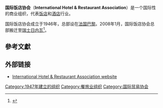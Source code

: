 '''国际饭店协会'''（'''International Hotel & Restaurant Association'''）是一个国际性的商业组织，代表[[饭店|饭店]]和[[酒店|酒店]]行业。

国际饭店协会成立于1946年，总部设在[[法国|法国]][[巴黎|巴黎]]。2008年1月，国际饭店协会总部搬迁至[[瑞士|瑞士]][[日内瓦|日内瓦]]<ref>{{Cite web |url=http://www.ih-ra.com/about/ |title=About Us |accessdate=2009-06-03 |archive-date=2010-03-10 |archive-url=https://web.archive.org/web/20100310081827/http://www.ih-ra.com/about/ |dead-url=no }}</ref>。

==參考文獻==
<div class="references-small">
<references />
</div>

==外部链接==
*[https://web.archive.org/web/20060701050542/http://www.ih-ra.com/ International Hotel & Restaurant Association website]

[[Category:1947年建立的组织|Category:1947年建立的组织]]
[[Category:餐旅业组织|Category:餐旅业组织]]
[[Category:国际贸易协会|Category:国际贸易协会]]

{{org-stub}}